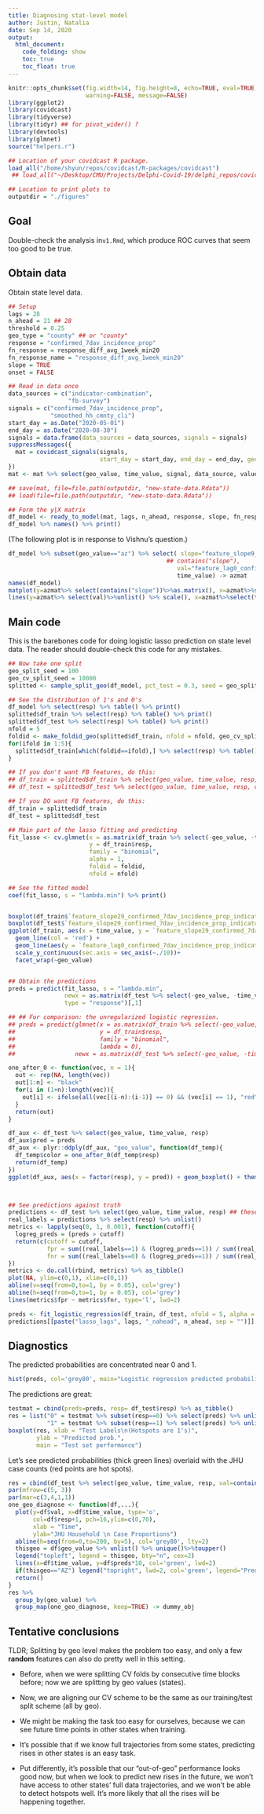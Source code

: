 ```yaml
---
title: Diagnosing stat-level model
author: Justin, Natalia 
date: Sep 14, 2020
output:
  html_document:
    code_folding: show
    toc: true
    toc_float: true
---
```


```r
knitr::opts_chunk$set(fig.width=14, fig.height=8, echo=TRUE, eval=TRUE, cache=TRUE,
                      warning=FALSE, message=FALSE)
library(ggplot2)
library(covidcast)
library(tidyverse)
library(tidyr) ## for pivot_wider() ?
library(devtools)
library(glmnet)
source("helpers.r")

## Location of your covidcast R package.
load_all("/home/shyun/repos/covidcast/R-packages/covidcast")
 ## load_all("~/Desktop/CMU/Projects/Delphi-Covid-19/delphi_repos/covidcast/R-packages/covidcast")

## Location to print plots to
outputdir = "./figures"
```


## Goal

Double-check the analysis in`v1.Rmd`, which produce ROC curves that seem too
good to be true.

## Obtain data

Obtain state level data.

```r
## Setup
lags = 28
n_ahead = 21 ## 28
threshold = 0.25
geo_type = "county" ## or "county"
response = "confirmed_7dav_incidence_prop"
fn_response = response_diff_avg_1week_min20
fn_response_name = "response_diff_avg_1week_min20"
slope = TRUE
onset = FALSE

## Read in data once
data_sources = c("indicator-combination", 
                 "fb-survey")
signals = c("confirmed_7dav_incidence_prop", 
            "smoothed_hh_cmnty_cli")
start_day = as.Date("2020-05-01")
end_day = as.Date("2020-08-30")
signals = data.frame(data_sources = data_sources, signals = signals)
suppressMessages({
  mat = covidcast_signals(signals,
                          start_day = start_day, end_day = end_day, geo_type = geo_type)
})
mat <- mat %>% select(geo_value, time_value, signal, data_source, value)

## save(mat, file=file.path(outputdir, "new-state-data.Rdata"))
## load(file=file.path(outputdir, "new-state-data.Rdata"))

## Form the y|X matrix
df_model <- ready_to_model(mat, lags, n_ahead, response, slope, fn_response, threshold, onset)
df_model %>% names() %>% print()
```

(The following plot is in response to Vishnu's question.)

```r
df_model %>% subset(geo_value=="az") %>% select( slope="feature_slope9_confirmed_7dav_incidence_prop_indicator-combination",
                                             ## contains("slope"),
                                                val="feature_lag0_confirmed_7dav_incidence_prop_indicator-combination",
                                                time_value) -> azmat
names(df_model)
matplot(y=azmat%>% select(contains("slope"))%>%as.matrix(), x=azmat%>%select(time_value)%>% unlist(), type='l', ylim=c(-2,2))
lines(y=azmat%>% select(val)%>%unlist() %>% scale(), x=azmat%>%select(time_value)%>% unlist(), type='l', lwd=10)
```

## Main code

This is the barebones code for doing logistic lasso prediction on state level
data. The reader should double-check this code for any mistakes.


```r
## Now take one split
geo_split_seed = 100
geo_cv_split_seed = 10000
splitted <- sample_split_geo(df_model, pct_test = 0.3, seed = geo_split_seed)

## See the distribution of 1's and 0's
df_model %>% select(resp) %>% table() %>% print()
splitted$df_train %>% select(resp) %>% table() %>% print()
splitted$df_test %>% select(resp) %>% table() %>% print()
nfold = 5
foldid <- make_foldid_geo(splitted$df_train, nfold = nfold, geo_cv_split_seed)
for(ifold in 1:5){
  splitted$df_train[which(foldid==ifold),] %>% select(resp) %>% table() %>% print()
}

## If you don't want FB features, do this:
## df_train = splitted$df_train %>% select(geo_value, time_value, resp, contains(response))
## df_test = splitted$df_test %>% select(geo_value, time_value, resp, contains(response))

## If you DO want FB features, do this:
df_train = splitted$df_train
df_test = splitted$df_test

## Main part of the lasso fitting and predicting
fit_lasso <- cv.glmnet(x = as.matrix(df_train %>% select(-geo_value, -time_value, -resp)),
                       y = df_train$resp,
                       family = "binomial",
                       alpha = 1,
                       foldid = foldid,
                       nfold = nfold)

## See the fitted model
coef(fit_lasso, s = "lambda.min") %>% print()


boxplot(df_train$`feature_slope29_confirmed_7dav_incidence_prop_indicator-combination`~df_train$resp)
boxplot(df_test$`feature_slope29_confirmed_7dav_incidence_prop_indicator-combination`~df_test$resp)
ggplot(df_train, aes(x = time_value, y = `feature_slope29_confirmed_7dav_incidence_prop_indicator-combination`)) + 
  geom_line(col = 'red') + 
  geom_line(aes(y = `feature_lag0_confirmed_7dav_incidence_prop_indicator-combination`/10)) +
  scale_y_continuous(sec.axis = sec_axis(~./10))+
  facet_wrap(~geo_value)


## Obtain the predictions
preds = predict(fit_lasso, s = "lambda.min",
                newx = as.matrix(df_test %>% select(-geo_value, -time_value, -resp)),
                type = "response")[,1]

## ## For comparison: the unregularized logistic regression.
## preds = predict(glmnet(x = as.matrix(df_train %>% select(-geo_value, -time_value, -resp)),
##                        y = df_train$resp,
##                        family = "binomial",
##                        lambda = 0),
##                 newx = as.matrix(df_test %>% select(-geo_value, -time_value, -resp)), type = "response")[,1]

one_after_0 <- function(vec, n = 1){
  out <- rep(NA, length(vec))
  out[1:n] <- "black"
  for(i in (1+n):length(vec)){
    out[i] <- ifelse(all(vec[(i-n):(i-1)] == 0) && (vec[i] == 1), "red", "black")
  }
  return(out)
}

df_aux <- df_test %>% select(geo_value, time_value, resp)
df_aux$pred = preds
df_aux <- plyr::ddply(df_aux, "geo_value", function(df_temp){
  df_temp$color = one_after_0(df_temp$resp)
  return(df_temp)
})
ggplot(df_aux, aes(x = factor(resp), y = pred)) + geom_boxplot() + theme_minimal() + geom_jitter(color = df_aux$color)



## See predictions against truth
predictions <- df_test %>% select(geo_value, time_value, resp) ## these are the real 
real_labels = predictions %>% select(resp) %>% unlist()
metrics <- lapply(seq(0, 1, 0.001), function(cutoff){
  logreg_preds = (preds > cutoff)
  return(c(cutoff = cutoff,
           fpr = sum((real_labels==1) & (logreg_preds==1)) / sum((real_labels==1)),
           fnr = sum((real_labels==0) & (logreg_preds==1)) / sum((real_labels==0))))
})
metrics <- do.call(rbind, metrics) %>% as_tibble()
plot(NA, ylim=c(0,1), xlim=c(0,1))
abline(v=seq(from=0,to=1, by = 0.05), col='grey')
abline(h=seq(from=0,to=1, by = 0.05), col='grey')
lines(metrics$fpr ~ metrics$fnr, type='l', lwd=2)

preds <- fit_logistic_regression(df_train, df_test, nfold = 5, alpha = 1, geo_cv_split_seed = geo_cv_split_seed )
predictions[[paste("lasso_lags", lags, "_nahead", n_ahead, sep = "")]] = preds
```

## Diagnostics

The predicted probabilities are concentrated near 0 and 1.

```r
hist(preds, col='grey80', main="Logistic regression predicted probabilities")
```

The predictions are great:

```r
testmat = cbind(preds=preds, resp= df_test$resp) %>% as_tibble()
res = list("0" = testmat %>% subset(resp==0) %>% select(preds) %>% unlist(),
           "1" = testmat %>% subset(resp==1) %>% select(preds) %>% unlist())
boxplot(res, xlab = "Test Labels\n(Hotspots are 1's)",
        ylab = "Predicted prob.",
        main = "Test set performance")
```


Let's see predicted probabilities (thick green lines) overlaid with the JHU case
counts (red points are hot spots).

```r
res = cbind(df_test %>% select(geo_value, time_value, resp, val=contains("lag0_confirmed")), preds)
par(mfrow=c(5, 3))
par(mar=c(3,4,1,1))
one_geo_diagnose <- function(df,...){
  plot(y=df$val, x=df$time_value, type='o',
       col=df$resp+1, pch=16,ylim=c(0,70),
       xlab = "Time",
       ylab="JHU Household \n Case Proportions")
  abline(h=seq(from=0,to=200, by=5), col='grey80', lty=2)
  thisgeo = df$geo_value %>% unlist() %>% unique()%>%toupper()
  legend("topleft", legend = thisgeo, bty="n", cex=2)
  lines(x=df$time_value, y=df$preds*10, col='green', lwd=2)
  if(thisgeo=="AZ") legend("topright", lwd=2, col='green', legend="Predicted prob (times 10)", bg="white")
  return()
}
res %>%
  group_by(geo_value) %>%
  group_map(one_geo_diagnose, keep=TRUE) -> dummy_obj
```

## Tentative conclusions

TLDR; Splitting by geo level makes the problem too easy, and only a few
**random** features can also do pretty well in this setting.

* Before, when we were splitting CV folds by consecutive time blocks before; now
  we are splitting by geo values (states).

* Now, we are aligning our CV scheme to be the same as our training/test split
  scheme (all by geo).

* We might be making the task too easy for ourselves, because we can see future
  time points in other states when training.

* It's possible that if we know full trajectories from some states, predicting
  rises in other states is an easy task.

* Put differently, it's possible that our "out-of-geo" performance looks good
  now, but when we look to predict new rises in the future, we won't have access
  to other states' full data trajectories, and we won't be able to detect
  hotspots well. It's more likely that all the rises will be happening together.
